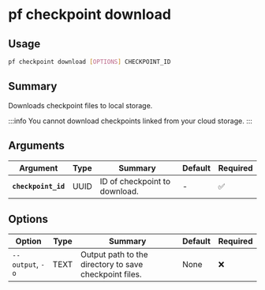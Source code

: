 # pf checkpoint download

## Usage

```bash
pf checkpoint download [OPTIONS] CHECKPOINT_ID
```

## Summary

Downloads checkpoint files to local storage.

:::info
You cannot download checkpoints linked from your cloud storage.
:::

## Arguments

| Argument | Type | Summary | Default | Required | 
|----------|------|---------|---------|----------|
| **`checkpoint_id`** | UUID | ID of checkpoint to download. | - | ✅ |

## Options

| Option | Type | Summary | Default | Required |
|--------|------|---------|---------|----------|
| `--output`, `-o` | TEXT | Output path to the directory to save checkpoint files. | None | ❌ |
